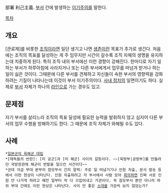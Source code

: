 部署 利己主義. [[부서]] 간에 발생하는 [[이기주의]]를 말한다.

[[목차]]
== 개요 ==
[관료제]를 비롯한 [[조직]]이라면 일단 생기고 나면 [[생존]]이란 목표가 추가로 생긴다. 처음에는 조직의 목표를 달성하는 게 주 임무지만 시간이 갈수록 조직 자체의 생명을 유지하는데 치중하게 된다. 특히 조직 내의 부서에선 이런 경향이 강해진다. 한마디로 자기 일하는 부서가 하루아침에 사라지거나 또는 다른 부서에게서 업무를 떠넘겨 받거나 하는 일이 싫은 것이다. 그때문에 다른 부서를 견제하고 자신들이 속한 부서의 영향력을 강화하려는 기질이 나타나는데 이것이 부서 이기주의이다. [[사내 정치]]의 일면이기도 하다. 실제로 [[부서]] 자체가 하나의 [[라인]]으로 가는 경우도 있고.
== 문제점 ==
자기 부서를 살리느라 조직의 목표 달성에 필요한 능력을 발휘하지 않고 심지어 다른 부서의 업무 수행을 방해하기도 한다. 그 때문에 조직 자체가 와해될 수도 있다.
== 사례 ==
 *[[일본군의 육해군 대립]]
 *[제독들의 반란]: [미 공군]과 [미 해군] 사이의 갈등이다. ~~[육방부|공방부]를 만들려던 국방장관에 해군이 반발을 일으킨 사건이다~~
 *군대 각급 부대 본부의 참모부서 간의 알력: 주로 일 떠넘기기나 인원 차출, 문서 발송 등에서 이런 현상이 나타난다. 인원 차출하려고 각 부서에서 사람 모아 [[회의]]하면 진짜 서로 인원 안 나가게 하려고 예전 일부터 싹 다 끄집어내고 가관이다. 꼭 참모부서 뿐만 아니라 하위 부대 간에도 이런 현상은 나타난다. 사이 안 좋은 [[소대]]를 가끔씩 보지 않았는가?
